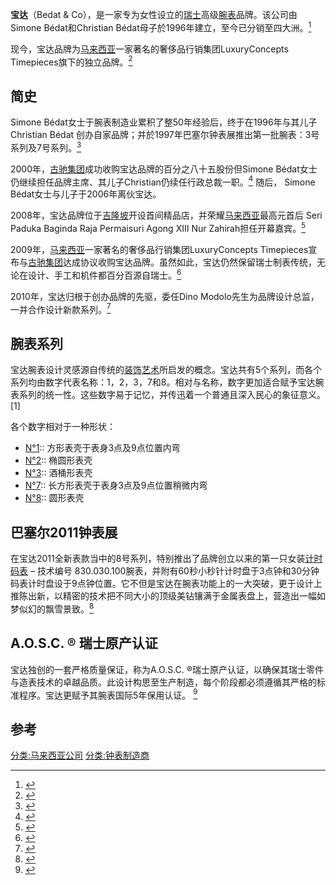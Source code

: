 {{Infobox_Company
|  company_name     = 宝达 [http://www.bedat.com BEDAT & Co]
|  company_type     = 手表制造商
|  company_logo     = 
|  company_slogan   = 
|  foundation       = 
|  location         = [[瑞士|瑞士]][[日內瓦|日內瓦]] 
|  location_city    = [[日內瓦|日內瓦]] 
|  location_country = 瑞士
|  key_people       = 
|  industry         = Watch manufacturing, [[钟表|钟表]]业
|  products         = [[腕表|腕表]], Swiss Luxury Watch
|  homepage         = http://www.bedat.com
}}
'''宝达'''（Bedat & Co），是一家专为女性设立的[[瑞士|瑞士]]高级[[腕表|腕表]]品牌。该公司由Simone Bédat和Christian Bédat母子於1996年建立，至今已分销至四大洲。<ref name="Bedat">{{cite web|url=http://www.webcitation.org/5wdQsZLRR|title=Luxury Timepieces with a Feminine Spirit|author=|date=|accessdate=Jan 20, 2012|archiveurl=https://www.webcitation.org/5wdQsZLRR?url=http://www.manilastandardtoday.com/insideLifestyle.htm?f=2009%2Fdecember%2F4%2Flifestyle1.isx|archivedate=2011-02-20|dead-url=no}}</ref>

现今，宝达品牌为[[马来西亚|马来西亚]]一家著名的奢侈品行销集团LuxuryConcepts Timepieces旗下的独立品牌。<ref name="luxuryconcepts">{{cite web|url=http://www.luxist.com/tag/luxury+concepts/|title=Bedat & Co. Watch Company Saved: Sold To Malaysian Firm|author=Ariel Adams|date=|accessdate=May 18, 2011|publisher=Luxist, http://www.luxist.com|archive-url=https://web.archive.org/web/20120310171928/http://www.luxist.com/tag/luxury+concepts/|archive-date=2012-03-10|dead-url=yes}}</ref>

== 简史 == 
Simone Bédat女士于腕表制造业累积了整50年经验后，终于在1996年与其儿子Christian Bédat 创办自家品牌；并於1997年巴塞尔钟表展推出第一批腕表：3号系列及7号系列。<ref name="Bedat">{{cite web|url=http://www.foxsgemshop.com/seattle/watches/12-about-bedat-watch-company.html|title=Founders of BEDAT & C° Sophisticated Watches|author=|date=|accessdate=May 18, 2011|publisher=Fox's Gem Shop, http://www.foxsgemshop.com|archive-url=https://archive.is/20130123123629/http://www.foxsgemshop.com/seattle/watches/12-about-bedat-watch-company.html|archive-date=2013-01-23|dead-url=yes}}</ref>

2000年，[[古驰集团|古驰集团]]成功收购宝达品牌的百分之八十五股份但Simone Bédat女士仍继续担任品牌主席、其儿子Christian仍续任行政总裁一职。<ref name="Costanza">{{cite news |title=Gucci Acquires Bedat & Co. |author=Constanza, Frank S. |url=http://www.allbusiness.com/retail-trade/apparel-accessory-stores-womens-specialty/4222163-1.html |publisher=[[AllBusiness.com|AllBusiness.com]] |date=2000-21-13 |accessdate=2011-02-20 |archiveurl=https://www.webcitation.org/5wdT0S4KX?url=http://www.allbusiness.com/retail-trade/apparel-accessory-stores-womens-specialty/4222163-1.html |archivedate=2011-02-20 |dead-url=no }}</ref> 随后， Simone Bédat女士与儿子于2006年离伙宝达。

2008年，宝达品牌位于[[吉隆坡|吉隆坡]]开设首间精品店，并荣耀[[马来西亚|马来西亚]]最高元首后 Seri Paduka Baginda Raja Permaisuri Agong XIII Nur Zahirah担任开幕嘉宾。<ref name="queen">{{cite web|url=http://thestar.com.my/metro/story.asp?file=/2009/1/3/central/2899849&sec=central|title=Queen at watch boutique launch at Starhill|author=|date=January 3, 2009|publisher=Star Metro, http://thestar.com.my/|accessdate=February 23, 2011|archive-url=https://web.archive.org/web/20110628185153/http://thestar.com.my/metro/story.asp?file=%2F2009%2F1%2F3%2Fcentral%2F2899849&sec=central|archive-date=2011-06-28|dead-url=yes}}</ref>

2009年，[[马来西亚|马来西亚]]一家著名的奢侈品行销集团LuxuryConcepts Timepieces宣布与[[古驰集团|古驰集团]]达成协议收购宝达品牌。虽然如此，宝达仍然保留瑞士制表传统，无论在设计、手工和机件都百分百源自瑞士。<ref name="luxuryconcepts">{{cite web|url=http://www.luxist.com/tag/luxury+concepts/|title=Bedat & Co. Watch Company Saved: Sold To Malaysian Firm|author=Ariel Adams|date=|accessdate=May 18, 2011|publisher=Luxist, http://www.luxist.com|archive-url=https://web.archive.org/web/20120310171928/http://www.luxist.com/tag/luxury+concepts/|archive-date=2012-03-10|dead-url=yes}}</ref>

2010年，宝达归根于创办品牌的先驱，委任Dino Modolo先生为品牌设计总监，一并合作设计新款系列。<ref name="ytl">{{cite|url=http://www.ytlcommunity.com/common/printerfriendly.asp?section=1&fileid=53837|title=Bedat & Co.: Ascension of the brand|author=Wei Koh|date=June 2010|accessdate=May 18, 2011|publisher=YTL Community, http://www.ytlcommunity.com|archive-date=2011-07-28|archive-url=https://web.archive.org/web/20110728033748/http://www.ytlcommunity.com/common/printerfriendly.asp?section=1&fileid=53837|dead-url=no}}</ref>

== 腕表系列 == 
宝达腕表设计灵感源自传统的[[装饰艺术|装饰艺术]]所启发的概念。宝达共有5个系列，而各个系列均由数字代表名称：1，2，3，7和8。相对与名称，数字更加适合赋予宝达腕表系列的统一性。这些数字易于记忆，并传迅着一个普通且深入民心的象征意义。[1]

各个数字相对于一种形状：
* [https://web.archive.org/web/20120127032512/http://www.bedat.com/collection-n-1.html N°1]:: 方形表壳于表身3点及9点位置内弯
* [https://web.archive.org/web/20120127032258/http://www.bedat.com/collection-n-2.html N°2]:: 椭圆形表壳
* [https://web.archive.org/web/20120127045923/http://www.bedat.com/collection-n-3.html N°3]:: 酒桶形表壳
* [https://web.archive.org/web/20120127032955/http://www.bedat.com/collection-n-7.html N°7]:: 长方形表壳于表身3点及9点位置稍微内弯
* [https://web.archive.org/web/20120127030302/http://www.bedat.com/collection-n-8.html N°8]:: 圆形表壳

== 巴塞尔2011钟表展 == 
在宝达2011全新表款当中的8号系列，特别推出了品牌创立以来的第一只女装[[计时码表|计时码表]] – 技术编号 830.030.100腕表，并附有60秒小秒针计时盘于3点钟和30分钟码表计时盘设于9点钟位置。它不但是宝达在腕表功能上的一大突破，更于设计上推陈出新，以精密的技术把不同大小的顶级美钻镶满于金属表盘上，营造出一幅如梦似幻的飘雪景致。<ref name="Couture">{{cite|url=http://www.thecoutureshow.com/cj/press/couturetime?id=26359|title=Bedat|author=|date=May 6, 2011|accessdate=Jun 17, 2011|publisher=The Couture Show, http://www.thecoutureshow.com|archive-url=https://web.archive.org/web/20110730170140/http://www.thecoutureshow.com/cj/press/couturetime?id=26359|archive-date=2011-07-30|dead-url=yes}}</ref> 

== A.O.S.C. ® 瑞士原产认证 == 
宝达独创的一套严格质量保证，称为A.O.S.C. ®瑞士原产认证，以确保其瑞士零件与造表技术的卓越品质。此设计构思至生产制造，每个阶段都必须遵循其严格的标准程序。宝达更赋予其腕表国际5年保用认证。  <ref name="Bedat & Co">{{cite news| title=Baselworld '09: Bedat & Co. N°3 Collection, Back to Basics| url=http://www.horlogerie.com/news-baselworld-bedat-co.-n%C2%B03-collection-back-basics-633-124| publisher=[[Horlogerie.com|Horlogerie.com]]| accessdate=March 4, 2011| archive-date=2012-03-20| archive-url=https://web.archive.org/web/20120320231439/http://www.horlogerie.com/news-baselworld-bedat-co.-n%C2%B03-collection-back-basics-633-124| dead-url=no}}</ref>

== 参考 ==
{{Reflist}}
[[分类:马来西亚公司|分类:马来西亚公司]]
[[分类:钟表制造商|分类:钟表制造商]]